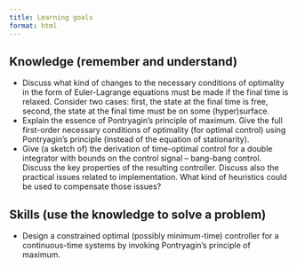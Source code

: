 ```yaml
---
title: Learning goals
format: html
---
```


## Knowledge (remember and understand)

- Discuss what kind of changes to the necessary conditions of optimality in the form of Euler-Lagrange equations must be made if the final time is relaxed. Consider two cases: first, the state at the final time is free, second, the state at the final time must be on some (hyper)surface.
- Explain the essence of Pontryagin's principle of maximum. Give the full first-order necessary conditions of optimality (for optimal control) using Pontryagin's principle (instead of the equation of stationarity).
- Give (a sketch of) the derivation of time-optimal control for a double integrator with bounds on the control signal – bang-bang control. Discuss the key properties of the resulting controller. Discuss also the practical issues related to implementation. What kind of heuristics could be used to compensate those issues?

## Skills (use the knowledge to solve a problem)

- Design a constrained optimal (possibly minimum-time) controller for a continuous-time systems by invoking Pontryagin's principle of maximum.